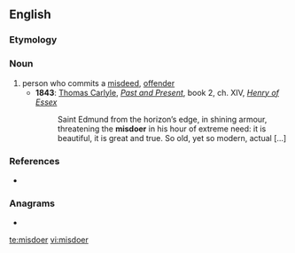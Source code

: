 ==English==

===Etymology===
{{suffix|en|misdo|er}}

===Noun===
{{en-noun}}

# person who commits a [[misdeed]], [[offender]]
#* '''1843''': [[w:Thomas_Carlyle|Thomas Carlyle]], ''[[:w:Past and Present (book)|Past and Present]]'', book 2, ch. XIV, ''[[:w:Henry d'Essex|Henry of Essex]]''
#*: Saint Edmund from the horizon’s edge, in shining armour, threatening the '''misdoer''' in his hour of extreme need: it is beautiful, it is great and true. So old, yet so modern, actual […]

===References===
* {{R:Webster NCD 1967}}

===Anagrams===
* {{l|en|moiders}}

[[te:misdoer]]
[[vi:misdoer]]